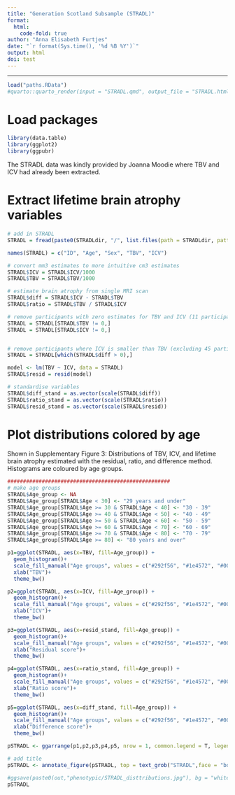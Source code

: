 ```yaml
---
title: "Generation Scotland Subsample (STRADL)"
format: 
  html:
    code-fold: true
author: "Anna Elisabeth Furtjes"
date: "`r format(Sys.time(), '%d %B %Y')`"
output: html
doi: test
---
```


------------------------------------------------------------------------


```r
load("paths.RData")
#quarto::quarto_render(input = "STRADL.qmd", output_file = "STRADL.html")
```

# Load packages
```r
library(data.table)
library(ggplot2)
library(ggpubr)
```



The STRADL data was kindly provided by Joanna Moodie where TBV and ICV had already been extracted.

# Extract lifetime brain atrophy variables

```r
# add in STRADL
STRADL = fread(paste0(STRADLdir, "/", list.files(path = STRADLdir, pattern = "STRADL")))

names(STRADL) = c("ID", "Age", "Sex", "TBV", "ICV")

# convert mm3 estimates to more intuitive cm3 estimates
STRADL$ICV = STRADL$ICV/1000
STRADL$TBV = STRADL$TBV/1000

# estimate brain atrophy from single MRI scan
STRADL$diff = STRADL$ICV - STRADL$TBV
STRADL$ratio = STRADL$TBV / STRADL$ICV

# remove participants with zero estimates for TBV and ICV (11 participants)
STRADL = STRADL[STRADL$TBV != 0,]
STRADL = STRADL[STRADL$ICV != 0,]


# remove participants where ICV is smaller than TBV (excluding 45 participants)
STRADL = STRADL[which(STRADL$diff > 0),]

model <- lm(TBV ~ ICV, data = STRADL)
STRADL$resid = resid(model)

# standardise variables
STRADL$diff_stand = as.vector(scale(STRADL$diff))
STRADL$ratio_stand = as.vector(scale(STRADL$ratio))
STRADL$resid_stand = as.vector(scale(STRADL$resid))
```

# Plot distributions colored by age

Shown in Supplementary Figure 3: Distributions of TBV, ICV, and lifetime brain atrophy estimated with the residual, ratio, and difference method. Histograms are coloured by age groups. 


```r
####################################################
# make age groups
STRADL$Age_group <- NA
STRADL$Age_group[STRADL$Age < 30] <- "29 years and under"
STRADL$Age_group[STRADL$Age >= 30 & STRADL$Age < 40] <- "30 - 39"
STRADL$Age_group[STRADL$Age >= 40 & STRADL$Age < 50] <- "40 - 49"
STRADL$Age_group[STRADL$Age >= 50 & STRADL$Age < 60] <- "50 - 59"
STRADL$Age_group[STRADL$Age >= 60 & STRADL$Age < 70] <- "60 - 69"
STRADL$Age_group[STRADL$Age >= 70 & STRADL$Age < 80] <- "70 - 79"
STRADL$Age_group[STRADL$Age >= 80] <- "80 years and over"

p1=ggplot(STRADL, aes(x=TBV, fill=Age_group)) +
  geom_histogram()+
  scale_fill_manual("Age groups", values = c("#292f56", "#1e4572", "#005c8b", "#008ba0", "#00bca1","#69e882", "#acfa70"))+
  xlab("TBV")+
  theme_bw()

p2=ggplot(STRADL, aes(x=ICV, fill=Age_group)) +
  geom_histogram()+
  scale_fill_manual("Age groups", values = c("#292f56", "#1e4572", "#005c8b", "#008ba0", "#00bca1","#69e882", "#acfa70"))+
  xlab("ICV")+
  theme_bw()

p3=ggplot(STRADL, aes(x=resid_stand, fill=Age_group)) +
  geom_histogram()+
  scale_fill_manual("Age groups", values = c("#292f56", "#1e4572", "#005c8b", "#008ba0", "#00bca1","#69e882", "#acfa70"))+
  xlab("Residual score")+
  theme_bw()

p4=ggplot(STRADL, aes(x=ratio_stand, fill=Age_group)) +
  geom_histogram()+
  scale_fill_manual("Age groups", values = c("#292f56", "#1e4572", "#005c8b", "#008ba0", "#00bca1","#69e882", "#acfa70"))+
  xlab("Ratio score")+
  theme_bw()

p5=ggplot(STRADL, aes(x=diff_stand, fill=Age_group)) +
  geom_histogram()+
  scale_fill_manual("Age groups", values = c("#292f56", "#1e4572", "#005c8b", "#008ba0", "#00bca1","#69e882", "#acfa70"))+
  xlab("Difference score")+
  theme_bw()

pSTRADL <- ggarrange(p1,p2,p3,p4,p5, nrow = 1, common.legend = T, legend = "bottom")

# add title
pSTRADL <- annotate_figure(pSTRADL, top = text_grob("STRADL",face = "bold", size = 14))

#ggsave(paste0(out,"phenotypic/STRADL_disttributions.jpg"), bg = "white",plot = pSTRADL, width = 30, height = 10, units = "cm", dpi = 300)
pSTRADL
```
